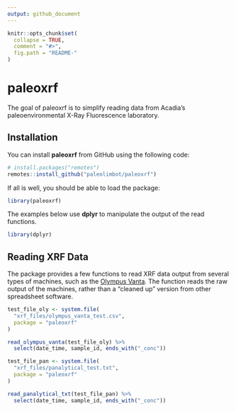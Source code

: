 ```yaml
---
output: github_document
---
```


<!-- README.md is generated from README.Rmd. Please edit that file -->

```r
knitr::opts_chunk$set(
  collapse = TRUE,
  comment = "#>",
  fig.path = "README-"
)
```

# paleoxrf

The goal of paleoxrf is to simplify reading data from Acadia's paleoenvironmental X-Ray Fluorescence laboratory.

## Installation

You can install **paleoxrf** from GitHub using the following code:

```r
# install.packages("remotes")
remotes::install_github("paleolimbot/paleoxrf")
```

If all is well, you should be able to load the package:

```r
library(paleoxrf)
```

The examples below use **dplyr** to manipulate the output of the read functions.

```r
library(dplyr)
```


## Reading XRF Data

The package provides a few functions to read XRF data output from several types of machines, such as the [Olympus Vanta](http://www.olympus-ims.com/en/vanta/). The function reads the raw output of the machines, rather than a "cleaned up" version from other spreadsheet software.

```r
test_file_oly <- system.file(
  "xrf_files/olympus_vanta_test.csv", 
  package = "paleoxrf"
)

read_olympus_vanta(test_file_oly) %>%
  select(date_time, sample_id, ends_with("_conc"))
```

```r
test_file_pan <- system.file(
  "xrf_files/panalytical_test.txt", 
  package = "paleoxrf"
)

read_panalytical_txt(test_file_pan) %>%
  select(date_time, sample_id, ends_with("_conc"))
```
